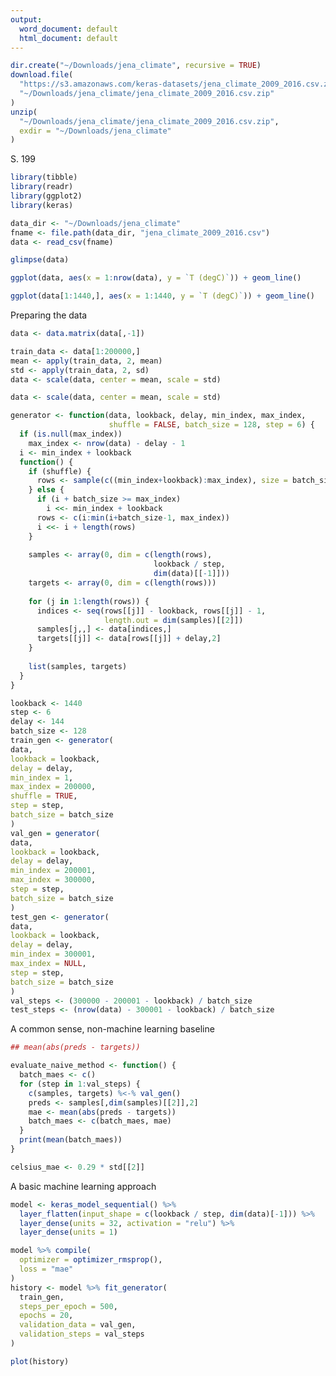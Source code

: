 ---
output:
  word_document: default
  html_document: default
---



```{r}

dir.create("~/Downloads/jena_climate", recursive = TRUE)
download.file(
  "https://s3.amazonaws.com/keras-datasets/jena_climate_2009_2016.csv.zip",
  "~/Downloads/jena_climate/jena_climate_2009_2016.csv.zip"
)
unzip(
  "~/Downloads/jena_climate/jena_climate_2009_2016.csv.zip",
  exdir = "~/Downloads/jena_climate"
)


```


S. 199


```{r}

library(tibble)
library(readr)
library(ggplot2)
library(keras)

```




```{r}

data_dir <- "~/Downloads/jena_climate"
fname <- file.path(data_dir, "jena_climate_2009_2016.csv")
data <- read_csv(fname)

```




```{r}

glimpse(data)

ggplot(data, aes(x = 1:nrow(data), y = `T (degC)`)) + geom_line()


```




```{r}

ggplot(data[1:1440,], aes(x = 1:1440, y = `T (degC)`)) + geom_line()

```


Preparing the data


```{r}

data <- data.matrix(data[,-1])

train_data <- data[1:200000,]
mean <- apply(train_data, 2, mean)
std <- apply(train_data, 2, sd)
data <- scale(data, center = mean, scale = std)

```




```{r}
data <- scale(data, center = mean, scale = std)
```




```{r}
generator <- function(data, lookback, delay, min_index, max_index,
                      shuffle = FALSE, batch_size = 128, step = 6) {
  if (is.null(max_index))
    max_index <- nrow(data) - delay - 1
  i <- min_index + lookback
  function() {
    if (shuffle) {
      rows <- sample(c((min_index+lookback):max_index), size = batch_size)
    } else {
      if (i + batch_size >= max_index)
        i <<- min_index + lookback
      rows <- c(i:min(i+batch_size-1, max_index))
      i <<- i + length(rows)
    }
    
    samples <- array(0, dim = c(length(rows), 
                                lookback / step,
                                dim(data)[[-1]]))
    targets <- array(0, dim = c(length(rows)))
                     
    for (j in 1:length(rows)) {
      indices <- seq(rows[[j]] - lookback, rows[[j]] - 1, 
                     length.out = dim(samples)[[2]])
      samples[j,,] <- data[indices,]
      targets[[j]] <- data[rows[[j]] + delay,2]
    }            
    
    list(samples, targets)
  }
}

```




```{r}

lookback <- 1440
step <- 6
delay <- 144
batch_size <- 128
train_gen <- generator(
data,
lookback = lookback,
delay = delay,
min_index = 1,
max_index = 200000,
shuffle = TRUE,
step = step,
batch_size = batch_size
)
val_gen = generator(
data,
lookback = lookback,
delay = delay,
min_index = 200001,
max_index = 300000,
step = step,
batch_size = batch_size
)
test_gen <- generator(
data,
lookback = lookback,
delay = delay,
min_index = 300001,
max_index = NULL,
step = step,
batch_size = batch_size
)
val_steps <- (300000 - 200001 - lookback) / batch_size
test_steps <- (nrow(data) - 300001 - lookback) / batch_size
```


A common sense, non-machine learning baseline


```{r}

## mean(abs(preds - targets))

evaluate_naive_method <- function() {
  batch_maes <- c()
  for (step in 1:val_steps) {
    c(samples, targets) %<-% val_gen()
    preds <- samples[,dim(samples)[[2]],2]
    mae <- mean(abs(preds - targets))
    batch_maes <- c(batch_maes, mae)
  }
  print(mean(batch_maes))
}

```



```{r}
celsius_mae <- 0.29 * std[[2]]
```



A basic machine learning approach


```{r}

model <- keras_model_sequential() %>% 
  layer_flatten(input_shape = c(lookback / step, dim(data)[-1])) %>% 
  layer_dense(units = 32, activation = "relu") %>% 
  layer_dense(units = 1)

```




```{r}

model %>% compile(
  optimizer = optimizer_rmsprop(),
  loss = "mae"
)
history <- model %>% fit_generator(
  train_gen,
  steps_per_epoch = 500,
  epochs = 20,
  validation_data = val_gen,
  validation_steps = val_steps
)


```



```{r}
plot(history)
```






